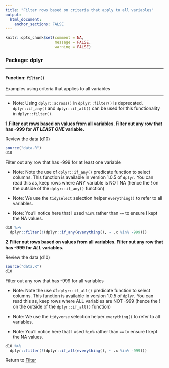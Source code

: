 ```yaml
---
title: "Filter rows based on criteria that apply to all variables"
output: 
  html_document:
    anchor_sections: FALSE
---
```


```r
knitr::opts_chunk$set(comment = NA,
                      message = FALSE,
                      warning = FALSE)
```


### Package: dplyr

---

#### Function: `filter()`

Examples using criteria that applies to all variables

---

* Note: Using `dplyr::across()` in `dplyr::filter()` is deprecated. `dplyr::if_any()` and `dplyr::if_all()` can be used for this functionality in `dplyr::filter()`.

**1\.Filter out rows based on values from all variables. Filter out any row that has -999 for *AT LEAST ONE* variable.**

Review the data (d10)

```r

source("data.R")
d10

```


Filter out any row that has -999 for at least one variable

* Note: Note the use of `dplyr::if_any()` predicate function to select columns. This function is available in version 1.0.5 of `dplyr`. You can read this as, keep rows where ANY variable is NOT NA (hence the ! on the outside of the `dplyr::if_any()` function)

* Note: We use the `tidyselect` selection helper `everything()` to refer to all variables.

* Note: You'll notice here that I used `%in%` rather than `==` to ensure I kept the NA values. 

```r

d10 %>% 
  dplyr::filter(!(dplyr::if_any(everything(), ~ .x %in% -999)))

```


**2\.Filter out rows based on values from all variables. Filter out any row that has -999 for *ALL* variables.**

Review the data (d10)

```r

source("data.R")
d10

```

Filter out any row that has -999 for all variables

* Note: Note the use of `dplyr::if_all()` predicate function to select columns. This function is available in version 1.0.5 of `dplyr`. You can read this as, keep rows where ALL variables are NOT -999 (hence the ! on the outside of the `dplyr::if_all()` function)

* Note: We use the `tidyverse` selection helper `everything()` to refer to all variables.

* Note: You'll notice here that I used `%in%` rather than `==` to ensure I kept the NA values. 

```r

d10 %>% 
  dplyr::filter(!(dplyr::if_all(everything(), ~ .x %in% -999)))

```


Return to [Filter](https://github.com/Cghlewis/data-wrangling-functions/wiki/Filter)
